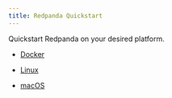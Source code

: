 ```yaml
---
title: Redpanda Quickstart
---
```


<head>
    <meta name="title" content="Redpanda Quickstart | Redpanda Docs"/>
    <meta name="description" content="Redpanda Quickstart."/>
</head>

Quickstart Redpanda on your desired platform. 

- [Docker](../quick-start/quick-start-docker)

- [Linux](../quick-start/quick-start-linux)

- [macOS](../quick-start/quick-start-macos)